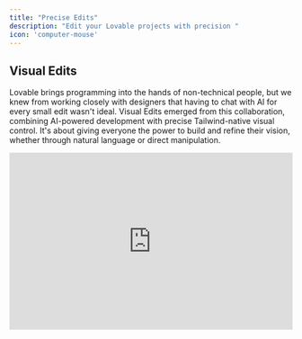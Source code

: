 ```yaml
---
title: "Precise Edits"
description: "Edit your Lovable projects with precision "
icon: 'computer-mouse'
---
```


## Visual Edits&#x20;

Lovable brings programming into the hands of non-technical people, but we knew from working closely with designers that having to chat with AI for every small edit wasn't ideal. Visual Edits emerged from this collaboration, combining AI-powered development with precise Tailwind-native visual control. It's about giving everyone the power to build and refine their vision, whether through natural language or direct manipulation.

<iframe width="100%" height="315" src="https://www.youtube.com/embed/3FrKcqDGfe0?si=8tN6rN9pFdRUfo6x" title="YouTube video player" frameborder="0" allow="accelerometer; autoplay; clipboard-write; encrypted-media; gyroscope; picture-in-picture; web-share" referrerpolicy="strict-origin-when-cross-origin" allowfullscreen />

The **Visual Edit** tool in Lovable enables precise edits to specific UI components, offering flexibility and control in your design process.&#x20;

Activate the tool from the editor toolbar, hover over the desired element (e.g., button, text, image), and click to bring up editing options. You can:

* Update attributes like text, colors, layout, or functionality directly.

* Edit font weights, alignments, image resizing.

* Select parent elements.

For more complex adjustments, use AI-powered prompts to fine-tune your edits. Preview your changes in real-time and save them when satisfied. This feature streamlines targeted edits, helping you refine your designs effortlessly.

<Tip>
  **Keyboard shortcut**

  * Option + s on Mac

  * Alt + s on PC
</Tip>

<iframe width="100%" height="315" src="https://www.youtube.com/embed/b-O7Ew0Q2ig?si=qnEZvVf9PZ0prOZM" title="YouTube video player" frameborder="0" allow="accelerometer; autoplay; clipboard-write; encrypted-media; gyroscope; picture-in-picture; web-share" referrerpolicy="strict-origin-when-cross-origin" allowfullscreen />

[This is the technical background](https://x.com/emilahlback/status/1894488375517671795) of what went into building this feature.

## Using the Figma Integration

Designers can now export their Figma designs directly into Lovable to build full-stack apps without needing developers.

<iframe width="100%" height="315" src="https://www.youtube.com/embed/Xu4aE78qZZk?si=S7DSNhRdbJpPIqrz" title="YouTube video player" frameborder="0" allow="accelerometer; autoplay; clipboard-write; encrypted-media; gyroscope; picture-in-picture; web-share" referrerpolicy="strict-origin-when-cross-origin" allowfullscreen />

This [Figma-to-code guide](https://lovable.dev/blog/2025-01-22-figma-to-lovable-builder-io-native-integration) walks you through every step, from structuring Figma designs to using Builder.io’s plugin and leveraging Lovable for seamless app creation.

## Knowledge Files

Every project has its own unique context, goals, and challenges. A knowledge file captures this *custom context* and serves as a living document that evolves with your project.

<iframe width="100%" height="315" src="https://www.youtube.com/embed/XsRerF2pEUE" title="YouTube video player" frameborder="0" allow="accelerometer; autoplay; clipboard-write; encrypted-media; gyroscope; picture-in-picture" allowfullscreen />

1. **Project Overview:** A brief description of the project, its goals, and objectives.

2. **User Personas:** Detailed descriptions of your target users and their needs.

3. **Feature Specifications:** Include user stories, acceptance criteria, and detailed descriptions of each feature.

4. **Design Assets:** Links to design files, color palettes, typography, and other visual elements.

5. **API Documentation:** Detailed API endpoints, request/response examples, and authentication methods.

6. **Database Schema:** ER diagrams, table structures, and relationships.

7. **Environment Setup:** Instructions for setting up the development environment, including dependencies and configuration.

8. **Testing Guidelines:** Types of tests to be written, testing frameworks, and coverage requirements.

9. **Deployment Instructions:** Steps for deploying the application to different environments (development, staging, production).

10. **Version Control Practices:** Define your branching strategy, commit message conventions, and code review guidelines.

11. **Security Practices:** Guidelines for secure coding, data protection, and handling sensitive information.

12. **Compliance Requirements:** Any legal or regulatory requirements your project must adhere to.